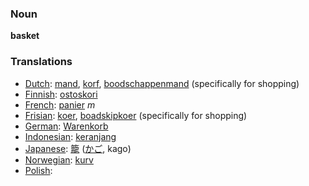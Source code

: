 === Noun ===
'''basket'''

=== Translations ===
*[[Dutch]]: [[mand]], [[korf]], [[boodschappenmand]] (specifically for shopping)
*[[Finnish]]: [[ostoskori]]
*[[French]]: [[panier]] ''m''
*[[Frisian]]: [[koer]], [[boadskipkoer]] (specifically for shopping)
*[[German]]: [[Warenkorb]]
*[[Indonesian]]: [[keranjang]]
*[[Japanese]]: [[籠]] ([[かご]], kago)
*[[Norwegian]]: [[kurv]]
*[[Polish]]: [[]]